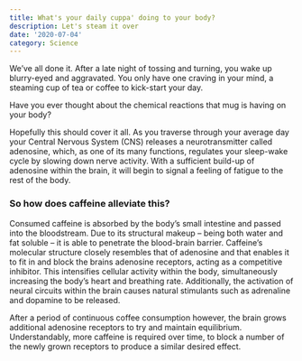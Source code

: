 ```yaml
---
title: What's your daily cuppa' doing to your body?
description: Let's steam it over
date: '2020-07-04'
category: Science
---
```


We’ve all done it. After a late night of tossing and turning, you wake up blurry-eyed and aggravated.
You only have one craving in your mind, a steaming cup of tea or coffee to kick-start your day.

Have you ever thought about the chemical reactions that mug is having on your body?

Hopefully this should cover it all.
As you traverse through your average day your Central Nervous System (CNS) releases a neurotransmitter called adenosine,
which, as one of its many functions, regulates your sleep-wake cycle by slowing down nerve activity. With a sufficient
build-up of adenosine within the brain, it will begin to signal a feeling of fatigue to the rest of the body.

### So how does caffeine alleviate this?

Consumed caffeine is absorbed by the body’s small intestine and passed into the bloodstream. Due to its structural makeup –
being both water and fat soluble – it is able to penetrate the blood-brain barrier.
Caffeine’s molecular structure closely resembles that of adenosine and that enables it to fit in and block the brains adenosine receptors,
acting as a competitive inhibitor. This intensifies cellular activity within the body, simultaneously increasing the body’s heart and breathing rate.
Additionally, the activation of neural circuits within the brain causes natural stimulants such as adrenaline and dopamine to be released.

After a period of continuous coffee consumption however, the brain grows additional adenosine receptors to try and maintain equilibrium.
Understandably, more caffeine is required over time, to block a number of the newly grown receptors to produce a similar desired effect.
